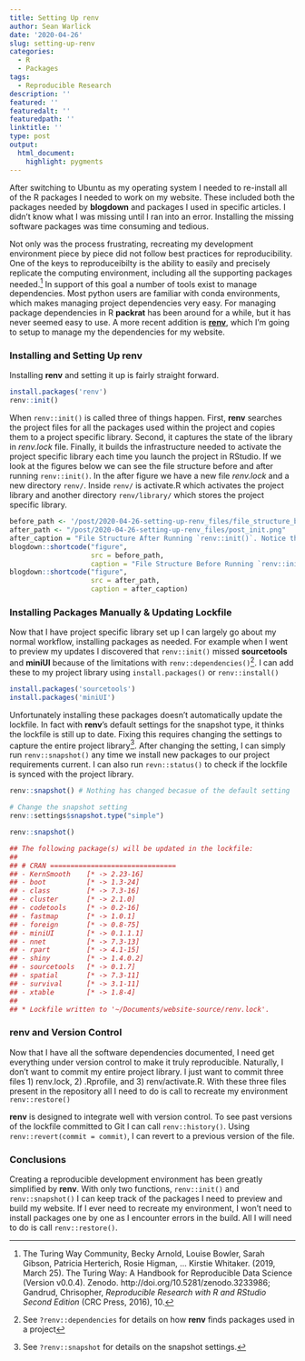 ```yaml
---
title: Setting Up renv
author: Sean Warlick
date: '2020-04-26'
slug: setting-up-renv
categories:
  - R
  - Packages
tags:
  - Reproducible Research
description: ''
featured: ''
featuredalt: ''
featuredpath: ''
linktitle: ''
type: post
output: 
  html_document: 
    highlight: pygments
---
```


After switching to Ubuntu as my operating system I needed to re-install all of the R packages I needed to work on my website. These included both the packages needed by **blogdown** and packages I used in specific articles. I didn't know what I was missing until I ran into an error. Installing the missing software packages was time consuming and tedious. 

Not only was the process frustrating, recreating my development environment piece by piece did not follow best practices for reproducibility. One of the keys to reproduceibilty is the ability to easily and precisely replicate the computing environment, including all the supporting packages needed.[^1] In support of this goal a number of tools exist to manage dependencies. Most python users are familiar with conda environments, which makes managing project dependencies very easy. For managing package dependencies in R **packrat** has been around for a while, but it has never seemed easy to use. A more recent addition is [**renv**](https://rstudio.github.io/renv/index.html), which I'm going to setup to manage my the dependencies for my website.

### Installing and Setting Up renv
Installing **renv** and setting it up is fairly straight forward. 

```r
install.packages('renv')
renv::init()
```

When `renv::init()` is called three of things happen. First, **renv** searches the project files for all the packages used within the project and copies them to a project specific library. Second, it captures the state of the library in *renv.lock* file. Finally, it builds the infrastructure needed to activate the project specific library each time you launch the project in RStudio. If we look at the figures below we can see the file structure before and after running `renv::init()`. In the after figure we have a new file *renv.lock* and a new directory `renv/`. Inside `renv/` is activate.R which activates the project library and another directory `renv/library/` which stores the project specific library.

```r
before_path <- '/post/2020-04-26-setting-up-renv_files/file_structure_before.png'
after_path <- "/post/2020-04-26-setting-up-renv_files/post_init.png"
after_caption = "File Structure After Running `renv::init()`. Notice the addition of renv.lock and renv/"
blogdown::shortcode("figure",
                    src = before_path,
                    caption = "File Structure Before Running `renv::init()`")
blogdown::shortcode("figure", 
                    src = after_path,
                    caption = after_caption)
```

### Installing Packages Manually & Updating Lockfile 
Now that I have project specific library set up I can largely go about my normal workflow, installing packages as needed. For example when I went to preview my updates I discovered that `renv::init()` missed **sourcetools** and **miniUI** because of the limitations with `renv::dependencies()`[^2]. I can add these to my project library using `install.packages()` or `renv::install()`

```r
install.packages('sourcetools')
install.packages('miniUI')
```

Unfortunately installing these packages doesn't automatically update the lockfile. In fact with **renv**'s default settings for the snapshot type, it thinks the lockfile is still up to date. Fixing this requires changing the settings to capture the entire project library[^3]. After changing the setting, I can simply run `renv::snapshot()` any time we install new packages to our project requirements current. I can also run `revn::status()` to check if the lockfile is synced with the project library. 


```r
renv::snapshot() # Nothing has changed becasue of the default setting
```

```r
# Change the snapshot setting
renv::settings$snapshot.type("simple")

renv::snapshot()

## The following package(s) will be updated in the lockfile:
## 
## # CRAN ===============================
## - KernSmooth    [* -> 2.23-16]
## - boot          [* -> 1.3-24]
## - class         [* -> 7.3-16]
## - cluster       [* -> 2.1.0]
## - codetools     [* -> 0.2-16]
## - fastmap       [* -> 1.0.1]
## - foreign       [* -> 0.8-75]
## - miniUI        [* -> 0.1.1.1]
## - nnet          [* -> 7.3-13]
## - rpart         [* -> 4.1-15]
## - shiny         [* -> 1.4.0.2]
## - sourcetools   [* -> 0.1.7]
## - spatial       [* -> 7.3-11]
## - survival      [* -> 3.1-11]
## - xtable        [* -> 1.8-4]
## 
## * Lockfile written to '~/Documents/website-source/renv.lock'.
```

### renv and Version Control
Now that I have all the software dependencies documented, I need get everything under version control to make it truly reproducible. Naturally, I don't want to commit my entire project library. I just want to commit three files 1) renv.lock, 2) .Rprofile, and 3) renv/activate.R. With these three files present in the repository all I need to do is call to recreate my environment `renv::restore()`

**renv** is designed to integrate well with version control.  To see past versions of the lockfile committed to Git I can call `renv::history()`. Using `renv::revert(commit = commit)`, I can revert to a previous version of the file.

### Conclusions
Creating a reproducible development environment has been greatly simplified by **renv**.  With only two functions, `renv::init()` and `renv::snapshot()` I can keep track of the packages I need to preview and build my website.  If I ever need to recreate my environment, I won't need to install packages one by one as I encounter errors in the build.  All I will need to do is call `renv::restore()`. 


[^1]:The Turing Way Community, Becky Arnold, Louise Bowler, Sarah Gibson, Patricia Herterich, Rosie Higman, … Kirstie Whitaker. (2019, March 25). The Turing Way: A Handbook for Reproducible Data Science (Version v0.0.4). Zenodo. http://doi.org/10.5281/zenodo.3233986;
Gandrud, Chrisopher, *Reproducible Research with R and RStudio
Second Edition* (CRC Press, 2016), 10.

[^2]: See `?renv::dependencies` for details on how **renv** finds packages used in a project
[^3]: See `?renv::snapshot` for details on the snapshot settings. 
